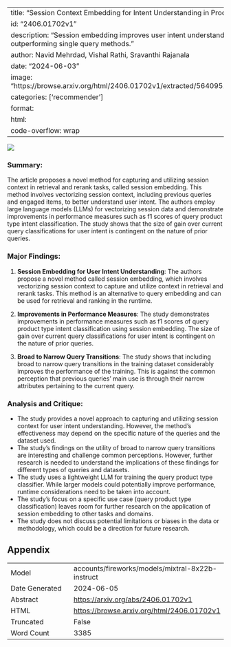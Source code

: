 
---
title: "Session Context Embedding for Intent Understanding in Product Search"
id: "2406.01702v1"
description: "Session embedding improves user intent understanding in search, outperforming single query methods."
author: Navid Mehrdad, Vishal Rathi, Sravanthi Rajanala
date: "2024-06-03"
image: "https://browse.arxiv.org/html/2406.01702v1/extracted/5640951/image_124.png"
categories: ['recommender']
format:
  html:
    code-overflow: wrap
---

![](https://browse.arxiv.org/html/2406.01702v1/extracted/5640951/image_124.png)

### Summary:

The article proposes a novel method for capturing and utilizing session context in retrieval and rerank tasks, called session embedding. This method involves vectorizing session context, including previous queries and engaged items, to better understand user intent. The authors employ large language models (LLMs) for vectorizing session data and demonstrate improvements in performance measures such as f1 scores of query product type intent classification. The study shows that the size of gain over current query classifications for user intent is contingent on the nature of prior queries.

### Major Findings:

1. **Session Embedding for User Intent Understanding**: The authors propose a novel method called session embedding, which involves vectorizing session context to capture and utilize context in retrieval and rerank tasks. This method is an alternative to query embedding and can be used for retrieval and ranking in the runtime.

2. **Improvements in Performance Measures**: The study demonstrates improvements in performance measures such as f1 scores of query product type intent classification using session embedding. The size of gain over current query classifications for user intent is contingent on the nature of prior queries.

3. **Broad to Narrow Query Transitions**: The study shows that including broad to narrow query transitions in the training dataset considerably improves the performance of the training. This is against the common perception that previous queries' main use is through their narrow attributes pertaining to the current query.

### Analysis and Critique:

- The study provides a novel approach to capturing and utilizing session context for user intent understanding. However, the method's effectiveness may depend on the specific nature of the queries and the dataset used.
- The study's findings on the utility of broad to narrow query transitions are interesting and challenge common perceptions. However, further research is needed to understand the implications of these findings for different types of queries and datasets.
- The study uses a lightweight LLM for training the query product type classifier. While larger models could potentially improve performance, runtime considerations need to be taken into account.
- The study's focus on a specific use case (query product type classification) leaves room for further research on the application of session embedding to other tasks and domains.
- The study does not discuss potential limitations or biases in the data or methodology, which could be a direction for future research.

## Appendix

|          |          |
|----------|----------|
| Model     | accounts/fireworks/models/mixtral-8x22b-instruct       |
| Date Generated     | 2024-06-05       |
| Abstract | [https://arxiv.org/abs/2406.01702v1](https://arxiv.org/abs/2406.01702v1)        |
| HTML     | [https://browse.arxiv.org/html/2406.01702v1](https://browse.arxiv.org/html/2406.01702v1)       |
| Truncated       | False       |
| Word Count       | 3385       |